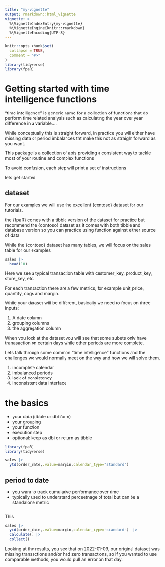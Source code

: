 ```yaml
---
title: "my-vignette"
output: rmarkdown::html_vignette
vignette: >
  %\VignetteIndexEntry{my-vignette}
  %\VignetteEngine{knitr::rmarkdown}
  %\VignetteEncoding{UTF-8}
---
```


```r
knitr::opts_chunk$set(
  collapse = TRUE,
  comment = "#>"
)
library(tidyverse)
library(fpaR)

```



# Getting started with time intelligence functions


"time intelligence" is generic name for a collection of functions that do perform time related analysis such as calculating the year over year difference in a variable....

While conceptually this is straight forward, in practice you will either have missing data or period imbalances tht make this  not as straight forward as you want.


This package is a collection of apis providing a consistent way to tackle most of your routine and complex functions


To avoid confusion, each step will print a set of instructions

lets get started


## dataset

For our examples we will use the excellent {contoso} dataset for our tutorials. 

the {fpaR} comes with a tibble version of the dataset for practice but recommend the {contoso} dataset as it comes with both tibble and database version so you can practice using function against either source of data

While the {contoso} dataset has many tables, we will focus on the sales table for our examples

```r
sales |> 
  head(10)
```

Here we see a typical transaction table with customer_key, product_key, store_key, etc.

For each transaction there are a few metrics, for example unit_price, quantity, cogs and margin. 

While your dataset will be different, basically we need to focus on three inputs:

1) A date column
2) grouping columns
3) the aggregation column


When you look at the dataset you will see that some subets only have tranasaction on certain days while other periods are more complete.

Lets talk through some common "time intelligence" functions and the challenges we would normally meet on the way and how we will solve them. 

1) incomplete calendar
2) imbalanced periods
3) lack of consistency
4) inconsistent data interface 

# the basics

- your data (tibble or dbi form)
- your grouping
- your function
- execution step
- optional: keep as dbi or return as tibble
```r
library(fpaR)
library(tidyverse)

sales |>
  ytd(order_date,.value=margin,calendar_type="standard") 

```


## period to date

- you want to track cumulative performance over time
- typically used to understand perceetnage of total but can be a standalone metric



```r

```
This 


```r

sales |> 
  ytd(order_date,.value=margin,calendar_type="standard")  |> 
  calculate() |> 
  collect()
```

Looking at the results, you see that on 2022-01-09, our original dataset was missing transactions and/or had zero transactions, so if you wanted to use comparable methods, you would pull an error on that day.


